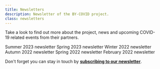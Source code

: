 ```yaml
---
title: Newsletters
description: Newsletter of the BY-COVID project.
class: newsletters
---
```



<Container>
  <Row className="px-4">
   <Col>

Take a look to find out more about the project, news and upcoming COVID-19 related events from their partners.

<Container className="full-width">
<Row>
    <Col className="align-items-stretch" xs={12} sm={6} lg={4}>
      <Card className="mb-4 border text-center">
        <a href="https://preview.mailerlite.com/a0i1x0y1h8">
          <Card.Img
            variant="top"
            src="/BY-Covid-newsletter-summer-2023.png"
            className="p-3"
            style="background: #fff;"
          />
        </a>
        <Card.Link href="https://preview.mailerlite.com/a0i1x0y1h8" class="pb-3">Summer 2023 newsletter</Card.Link>
      </Card>
    </Col>
    <Col className="align-items-stretch" xs={12} sm={6} lg={4}>
      <Card className="mb-4 border text-center">
        <a href="https://preview.mailerlite.com/b4x4j2o3n1">
          <Card.Img
            variant="top"
            src="/BY-Covid-newsletter-spring-2023.jpg"
            className="p-3"
            style="background: #fff;"
          />
        </a>
        <Card.Link href="https://preview.mailerlite.com/b4x4j2o3n1" class="pb-3">Spring 2023 newsletter</Card.Link>
      </Card>
    </Col>
    <Col className="align-items-stretch" xs={12} sm={6} lg={4}>
      <Card className="mb-4 border text-center">
        <a href="https://preview.mailerlite.com/h6o2j4a1q6">
          <Card.Img
            variant="top"
            src="/BY-COVID-newsletter-4.jpeg"
            className="p-3"
            style="background: #fff;"
          />
        </a>
        <Card.Link href="https://preview.mailerlite.com/h6o2j4a1q6" class="pb-3">Winter 2022 newsletter</Card.Link>
      </Card>
    </Col>
</Row>
  <Row>
    <Col className="align-items-stretch" xs={12} sm={6} lg={4}>
      <Card className="mb-4 border text-center">
        <a href="/pdf/BY-COVID-autumn-2022-new.pdf">
          <Card.Img
            variant="top"
            src="/BY-COVID-newsletter-3.jpeg"
            className="p-3"
            style="background: #fff;"
          />
        </a>
        <Card.Link href="/pdf/BY-COVID-autumn-2022-new.pdf" class="pb-3">Autumn 2022 newsletter</Card.Link>
      </Card>
    </Col>
    <Col className="align-items-stretch" xs={12} sm={6} lg={4}>
      <Card className="mb-4 border text-center">
        <a href="/pdf/BY-COVID_newsletter_Spring_2022.pdf">
          <Card.Img
            variant="top"
            src="/BY-COVID-newsletter-2.jpeg"
            className="p-3"
            style="background: #fff;"
          />
        </a>
        <Card.Link href="/pdf/BY-COVID_newsletter_Spring_2022.pdf" class="pb-3">Spring 2022 newsletter</Card.Link>
      </Card>
    </Col>
    <Col className="align-items-stretch" xs={12} sm={6} lg={4}>
      <Card className="mb-4 border text-center">
        <a href="https://preview.mailerlite.com/i4u9r3i0h3">
          <Card.Img
            variant="top"
            src="/BY-first-newsletter.jpeg"
            className="p-3"
            style="background: #fff;"
          />
        </a>
        <Card.Link href="https://preview.mailerlite.com/i4u9r3i0h3" class="pb-3">February 2022 newsletter</Card.Link>
      </Card>
    </Col>
  </Row>
</Container>



Don't forget you can stay in touch by <a href="https://www.subscribepage.com/bycovid_eu" target="_blank"><strong>subscribing to our newsletter</strong></a>.

   </Col>
 </Row>
</Container>
